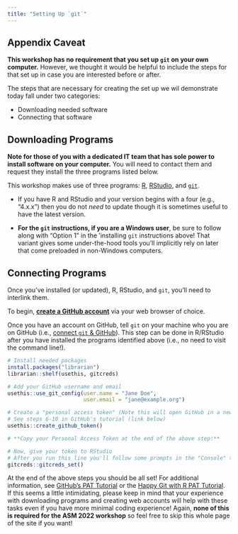```yaml
---
title: "Setting Up `git`"
---
```


## Appendix Caveat

**This workshop has no requirement that you set up `git` on your own computer.** However, we thought it would be helpful to include the steps for that set up in case you are interested before or after.

The steps that are necessary for creating the set up we wil demonstrate today fall under two categories:

- Downloading needed software
- Connecting that software

## Downloading Programs

**Note for those of you with a dedicated IT team that has sole power to install software on your computer.** You will need to contact them and request they install the three programs listed below.

This workshop makes use of three programs: [R](https://www.r-project.org/), [RStudio](https://www.rstudio.com/products/rstudio/download/), and [`git`](https://happygitwithr.com/install-git.html).

  - If you have R and RStudio and your version begins with a four (e.g., "4.x.x") then you do not *need* to update though it is sometimes useful to have the latest version.

  - **For the `git` instructions, if you are a Windows user**, be sure to follow along with "Option 1" in the 'installing `git` instructions above! That variant gives some under-the-hood tools you'll implicitly rely on later that come preloaded in non-Windows computers.

## Connecting Programs

Once you've installed (or updated), R, RStudio, and `git`, you'll need to interlink them.

To begin, **[create a GitHub account](https://github.com/)** via your web browser of choice.

Once you have an account on GitHub, tell `git` on your machine who you are on GitHub (i.e., [connect `git` & GitHub](https://happygitwithr.com/hello-git.html)). This step can be done in R/RStudio after you have installed the programs identified above (i.e., no need to visit the command line!).
  
```r
# Install needed packages
install.packages("librarian")
librarian::shelf(usethis, gitcreds)

# Add your GitHub username and email
usethis::use_git_config(user.name = "Jane Doe",
                        user.email = "jane@example.org")

# Create a "personal access token" (Note this will open GitHub in a new browser tab)
# See steps 6-10 in GitHub's tutorial (link below)
usethis::create_github_token()

# **Copy your Personal Access Token at the end of the above step!**

# Now, give your token to RStudio
# After you run this line you'll follow some prompts in the "Console" tab of RStudio
gitcreds::gitcreds_set()
```

At the end of the above steps you should be all set! For additional information, see [GitHub's PAT Tutorial](https://docs.github.com/en/authentication/keeping-your-account-and-data-secure/creating-a-personal-access-token) or the [Happy Git with R PAT Tutorial](https://happygitwithr.com/https-pat.html). If this seems a little intimidating, please keep in mind that your experience with downloading programs and creating web accounts will help with these tasks even if you have more minimal coding experience! Again, **none of this is required for the ASM 2022 workshop** so feel free to skip this whole page of the site if you want!

